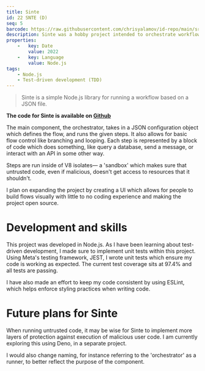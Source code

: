 ```yaml
---
title: Sinte
id: 22 SNTE (D)
seq: 5
barcode: https://raw.githubusercontent.com/chrisyalamov/id-repo/main/src/projects/2022-sinte/barcode.jpg
description: Sinte was a hobby project intended to orchestrate workflows based on a JSON configuration file. It was developed in Node.js and used V8 isolates to run untrusted code.
properties:
    -   key: Date
        value: 2022
    -   key: Language
        value: Node.js
tags:
    - Node.js
    - Test-driven development (TDD)
---
```

> Sinte is a simple Node.js library for running a workflow based on a JSON file.

**The code for Sinte is available on [Github](https://github.com/Revantpoint/sinte)**

The main component, the orchestrator, takes in a JSON configuration object which defines the flow, and runs the given steps. It also allows for basic flow control like branching and looping. Each step is represented by a block of code which does something, like query a database, send a message, or interact with an API in some other way.

Steps are run inside of V8 isolates— a 'sandbox' which makes sure that untrusted code, even if malicious, doesn't get access to resources that it shouldn't.

I plan on expanding the project by creating a UI which allows for people to build flows visually with little to no coding experience and making the project open source.

# Development and skills

This project was developed in Node.js. As I have been learning about test-driven development, I made sure to implement unit tests within this project. Using Meta's testing framework, JEST, I wrote unit tests which ensure my code is working as expected. The current test coverage sits at 97.4% and all tests are passing.

I have also made an effort to keep my code consistent by using ESLint, which helps enforce styling practices when writing code.

# Future plans for Sinte

When running untrusted code, it may be wise for Sinte to implement more layers of protection against execution of malicious user code. I am currently exploring this using Deno, in a separate project.

I would also change naming, for instance referring to the 'orchestrator' as a runner, to better reflect the purpose of the component.
